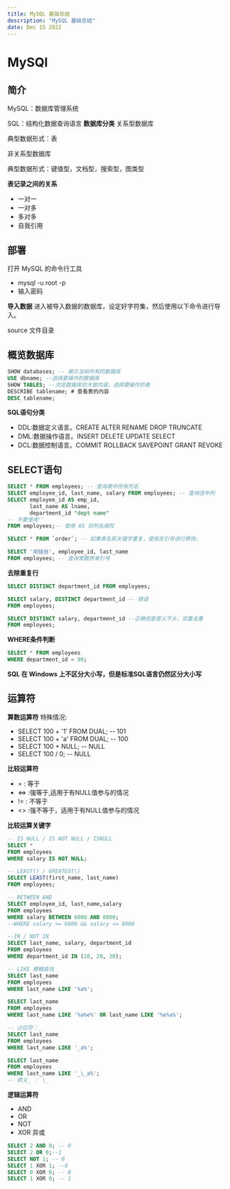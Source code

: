 ```yaml
---
title: MySQL 基础总结
description: "MySQL 基础总结"
date: Dec 15 2022
---
```


# MySQl
## 简介
MySQL：数据库管理系统

SQL：结构化数据查询语言
**数据库分类** 
关系型数据库

典型数据形式：表

非关系型数据库

典型数据形式：键值型，文档型，搜索型，图类型

**表记录之间的关系**
* 一对一
* 一对多
* 多对多
* 自我引用

## 部署
打开 MySQL 的命令行工具
* mysql -u root -p
* 输入密码

**导入数据**
进入被导入数据的数据库，设定好字符集，然后使用以下命令进行导入。

source 文件目录

## 概览数据库
```sql
SHOW databases; -- 展示当前所有的数据库
USE dbname; --选择要操作的数据库
SHOW TABLES; --浏览数据库的大致内容，选择要操作的表
DESCRIBE tablename; # 查看表的内容
DESC tablename;
```

**SQL语句分类**
* DDL:数据定义语言。CREATE ALTER RENAME DROP TRUNCATE
* DML:数据操作语言。INSERT DELETE UPDATE SELECT
* DCL:数据控制语言。COMMIT ROLLBACK SAVEPOINT GRANT REVOKE

## SELECT语句
```sql
SELECT * FROM employees; -- 查询表中所有列名
SELECT employee_id, last_name, salary FROM employees; -- 查询选中列
SELECT employee_id AS emp_id, 
       last_name AS lname, 
       department_id "dept name"
-- 不要使用''
FROM employees;-- 使用 AS 将列名缩写 

SELECT * FROM `order`; -- 如果表名和关键字重复，使用反引号进行修饰。

SELECT '尚硅谷', employee_id, last_name
FROM employees; -- 查询常数用单引号
```

**去除重复行**
```sql 
SELECT DISTINCT department_id FROM employees;

SELECT salary, DISTINCT department_id -- 错误
FROM employees;

SELECT DISTINCT salary, department_id --正确但是意义不大，双重去重
FROM employees;
```

**WHERE条件判断**
```sql 
SELECT * FROM employees
WHERE department_id = 90;
```
**SQL 在 Windows 上不区分大小写，但是标准SQL语言仍然区分大小写**
## 运算符
 
**算数运算符**
特殊情况:

* SELECT 100 + '1' FROM DUAL; -- 101
* SELECT 100 + 'a' FROM DUAL; -- 100
* SELECT 100 + NULL; -- NULL
* SELECT 100 / 0; -- NULL

**比较运算符** 
* = : 等于
* <=> :强等于,适用于有NULL值参与的情况
* != : 不等于
* <> :强不等于，适用于有NULL值参与的情况

**比较运算关键字**
```sql 
-- IS NULL / IS NOT NULL / ISNULL 
SELECT * 
FROM employees
WHERE salary IS NOT NULL;

-- LEAST() / GREATEST()
SELECT LEAST(first_name, last_name)
FROM employees;

-- BETWEEN AND 
SELECT employee_id, last_name,salary
FROM employees
WHERE salary BETWEEN 6000 AND 8000;
--WHERE salary >= 6000 && salary <= 8000

--IN / NOT IN 
SELECT last_name, salary, department_id
FROM employees
WHERE department_id IN (10, 20, 30);

-- LIKE 模糊查找
SELECT last_name
FROM employees
WHERE last_name LIKE '%a%';

SELECT last_name
FROM employees
WHERE last_name LIKE '%a%e%' OR last_name LIKE '%e%a%';

-- 占位符：_
SELECT last_name
FROM employees
WHERE last_name LIKE '_a%';

SELECT last_name
FROM employees
WHERE last_name LIKE '_\_a%';
-- 转义_ ： \_
```

**逻辑运算符**
* AND
* OR
* NOT
* XOR 异或
```sql
SELECT 2 AND 0; -- 0
SELECT 2 OR 0;--1
SELECT NOT 1; -- 0
SELECT 1 XOR 1; --0
SELECT 0 XOR 0; -- 0
SELECT 1 XOR 0; -- 1
```